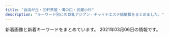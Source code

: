 ```yaml
---
title: "自由が丘・三軒茶屋・溝の口・武蔵小杉"
description: "キーワード別にの巨乳アジアン・チャイナエステ嬢情報をまとめました。"
---
```


新着画像と新着キーワードをまとめています。
2021年03月06日の情報です。

<DmmAffiliateIns />
<KeywordTable
  shops={
    [
    {
        "url": "https://fy.uouono.com",
        "keywords": {},
        "img_links": [],
        "station": "\u4e8c\u5b50\u7389\u5ddd\u99c5",
        "name": "For You"
    },
    {
        "name": "JoJo",
        "station": "\u4e09\u8ed2\u8336\u5c4b\u99c5\u5357\u53e3",
        "keywords": {
            "86": 12,
            "85": 9,
            "D": 18,
            "88": 3,
            "C": 3,
            "\u30bb\u30af\u30b7\u30fc": 1,
            "84": 6
        },
        "url": "http://www.jojo.mensnv.com/",
        "img_links": [
            "http://www.jojo.mensnv.com/files/004-02.jpg",
            "http://www.jojo.mensnv.com/files/005-03.jpg",
            "http://www.jojo.mensnv.com/files/010-02.jpg",
            "http://www.jojo.mensnv.com/files/004.jpg",
            "http://www.jojo.mensnv.com/files/003.jpg",
            "http://www.jojo.mensnv.com/files/012-03.jpg",
            "http://www.jojo.mensnv.com/files/014-03.jpg",
            "http://www.jojo.mensnv.com/files/001-02.jpg",
            "http://www.jojo.mensnv.com/files/006-02.jpg",
            "http://www.jojo.mensnv.com/images/backlistbtn.png",
            "http://www.jojo.mensnv.com/files/014-02.jpg",
            "http://www.jojo.mensnv.com/files/004-03.jpg",
            "http://www.jojo.mensnv.com/files/006-03.jpg",
            "http://www.jojo.mensnv.com/files/002-03.jpg",
            "http://www.jojo.mensnv.com/files/002-02.jpg",
            "http://www.jojo.mensnv.com/files/006.jpg",
            "http://www.jojo.mensnv.com/files/013-03.jpg",
            "http://www.jojo.mensnv.com/files/005-02.jpg",
            "http://www.jojo.mensnv.com/files/007-03.jpg",
            "http://www.jojo.mensnv.com/files/009-03.jpg",
            "http://www.jojo.mensnv.com/files/003-02.jpg",
            "http://www.jojo.mensnv.com/files/011-03.jpg",
            "http://www.jojo.mensnv.com/images/slider/01.jpg",
            "http://www.jojo.mensnv.com/files/010.jpg",
            "http://www.jojo.mensnv.com/files/009.jpg",
            "http://www.jojo.mensnv.com/images/slider/03.jpg",
            "http://www.jojo.mensnv.com/files/001-03.jpg",
            "http://www.jojo.mensnv.com/images/tel.png",
            "http://www.jojo.mensnv.com/images/mobile.jpg",
            "http://www.jojo.mensnv.com/files/005.jpg",
            "http://www.jojo.mensnv.com/files/011.jpg",
            "http://www.jojo.mensnv.com/images/coverGirlParts.png",
            "http://www.jojo.mensnv.com/files/001.jpg",
            "http://www.jojo.mensnv.com/files/012.jpg",
            "http://www.jojo.mensnv.com/files/013-02.jpg",
            "http://www.jojo.mensnv.com/files/010-03.jpg",
            "http://www.jojo.mensnv.com/files/012-02.jpg",
            "http://www.jojo.mensnv.com/images/showCover.png",
            "http://www.jojo.mensnv.com/files/011-02.jpg",
            "http://www.jojo.mensnv.com/files/003-03.jpg",
            "http://www.jojo.mensnv.com/files/007-02.jpg",
            "http://www.jojo.mensnv.com/images/slider/02.jpg",
            "http://www.jojo.mensnv.com/files/013.jpg",
            "http://www.jojo.mensnv.com/files/009-02.jpg",
            "http://www.jojo.mensnv.com/files/007.jpg",
            "http://www.jojo.mensnv.com/files/014.jpg",
            "http://www.jojo.mensnv.com/files/002.jpg"
        ]
    },
    {
        "name": "Sweet",
        "station": "\u7528\u8cc0\u99c5\u6771\u53e3",
        "keywords": {
            "D": 3,
            "94": 4,
            "84": 2,
            "86": 1,
            "F": 4
        },
        "url": "http://www.wqiowaz.site/",
        "img_links": [
            "http://www.wqiowaz.site/uploads/200630/1-200630094H5294.jpg",
            "http://www.wqiowaz.site/uploads/200630/1-200630094K4325.jpg",
            "http://www.wqiowaz.site/uploads/201008/1-20100Q5550EL.jpg",
            "http://www.wqiowaz.site/uploads/201008/1-20100Q5541T55.jpg",
            "http://www.wqiowaz.site/uploads/200629/1-200629103142X4.jpg",
            "http://www.wqiowaz.site/uploads/200914/1-200914164443K1.jpg",
            "http://www.wqiowaz.site/uploads/200629/1-200629103104120.jpg",
            "http://www.wqiowaz.site/picture/m-head01.jpg",
            "http://www.wqiowaz.site/uploads/200629/1-200629103204442.jpg",
            "http://www.wqiowaz.site/picture/m-top004.jpg",
            "http://www.wqiowaz.site/picture/foot01.jpg",
            "http://www.wqiowaz.site/uploads/201008/1-20100Q55403531.jpg",
            "http://www.wqiowaz.site/picture/m-top003.jpg",
            "http://www.wqiowaz.site/uploads/201008/1-20100Q55522V7.jpg",
            "http://www.wqiowaz.site/uploads/200914/1-20091416442NT.jpg",
            "http://www.wqiowaz.site/picture/call.png",
            "http://www.wqiowaz.site/picture/cam-01.jpg"
        ]
    },
    {
        "url": "http://www.miyuki.es-relax.info/",
        "img_links": [
            "http://www.miyuki.es-relax.info/images/yoyaku.png",
            "http://www.miyuki.es-relax.info/images/sp01.jpg",
            "http://www.miyuki.es-relax.info/images/sp03.jpg",
            "http://www.miyuki.es-relax.info/images/info2.jpg",
            "http://www.miyuki.es-relax.info/gals/yuki1.jpg",
            "http://www.miyuki.es-relax.info/images/info4.jpg",
            "http://www.miyuki.es-relax.info/images/sp02.jpg",
            "http://www.miyuki.es-relax.info/gals/yuri1.jpg",
            "http://www.miyuki.es-relax.info/images/info1.jpg",
            "http://www.miyuki.es-relax.info/images/kp01.jpg",
            "http://www.miyuki.es-relax.info/images/info3.jpg",
            "http://www.miyuki.es-relax.info/gals/nana1.jpg"
        ],
        "name": "\u30de\u30c3\u30b5\u30fc\u30b8\u306e\u66d9",
        "keywords": {},
        "station": "\u5927\u5ca1\u5c71\u99c5"
    },
    {
        "keywords": {},
        "name": "\u8d64\u30d0\u30e9",
        "img_links": [
            "http://chishituyop.xyz/uploads/210224/1-210224121444548.jpg",
            "http://chishituyop.xyz/style/images/t4.jpg",
            "http://chishituyop.xyz/style/images/nav2-sta.png",
            "http://chishituyop.xyz/style/images/index-miru_03.jpg",
            "http://chishituyop.xyz/style/images/t2.png",
            "http://chishituyop.xyz/style/images/s-bian.png",
            "http://chishituyop.xyz/uploads/201229/1-201229152000Y5.jpg",
            "http://chishituyop.xyz/style/images/nav-sys.jpg",
            "http://chishituyop.xyz/style/images/t6.jpg",
            "http://chishituyop.xyz/uploads/210224/1-210224121531U8.jpg",
            "http://chishituyop.xyz/style/images/index-miru_06.jpg",
            "http://chishituyop.xyz/style/images/t3.png",
            "http://chishituyop.xyz/style/images/index-miru_18.jpg",
            "http://chishituyop.xyz/uploads/210224/1-21022412150a42.jpg",
            "http://chishituyop.xyz/style/images/sys.jpg"
        ],
        "url": "http://chishituyop.xyz/",
        "station": "\u4e8c\u5b50\u7389\u5ddd\u99c5\u897f\u53e3"
    },
    {
        "img_links": [
            "http://annex-jp.info/images/sayuri.jpg",
            "http://www.annex-jp.info/i/img/yoho.jpg",
            "http://annex-jp.info/images/mari.jpg",
            "http://annex-jp.info/images/riri.jpg",
            "http://www.annex-jp.info/i/img/sayuri.jpg",
            "http://annex-jp.info/images/nana.jpg",
            "http://annex-jp.info/images/info.png",
            "http://annex-jp.info/images/yoho.jpg",
            "http://www.annex-jp.info/i/img/mari.jpg",
            "http://www.annex-jp.info/i/img/mayumi.jpg",
            "http://www.annex-jp.info/i/img/nana.jpg",
            "http://www.annex-jp.info/i/img/riri.jpg",
            "http://annex-jp.info/images/kp-info.jpg",
            "http://annex-jp.info/images/mayumi.jpg"
        ],
        "url": "http://annex-jp.info/",
        "keywords": {},
        "name": "\u305f\u3093\u307d\u307d",
        "station": "\u81ea\u7531\u304c\u4e18\u99c5\u5317\u53e3"
    },
    {
        "img_links": [
            "http://tanoshii.jpn.mn/photos/sites/76/2020/04/2020041703571830.jpg",
            "http://tanoshii.jpn.mn/photos/sites/76/2020/03/202003090333270.jpg",
            "http://tanoshii.jpn.mn/photos/sites/76/2021/02/2021022304124724.jpg",
            "http://tanoshii.jpn.mn/photos/sites/76/2021/01/2021012605371183.jpg",
            "http://tanoshii.jpn.mn/photos/sites/76/2020/06/2020060701410487.jpg",
            "http://tanoshii.jpn.mn/photos/sites/76/2020/09/2020092006290275.jpg",
            "http://tanoshii.jpn.mn/photos/sites/76/2020/12/202012240922577.jpg",
            "http://tanoshii.jpn.mn/photos/sites/76/2020/01/2020011710434680.jpg",
            "http://tanoshii.jpn.mn/photos/sites/76/2020/07/2020071004330148.jpg",
            "http://tanoshii.jpn.mn/photos/sites/76/2020/01/2020012603560666.jpg",
            "http://tanoshii.jpn.mn/photos/sites/76/2020/11/2020112902000038.jpg",
            "http://tanoshii.jpn.mn/photos/sites/76/2021/01/2021011304151051.jpg",
            "http://tanoshii.jpn.mn/images/link_nav03.jpg",
            "http://tanoshii.jpn.mn/photos/sites/76/2020/08/2020080507421162.jpg",
            "http://tanoshii.jpn.mn/photos/sites/76/2020/12/2020122501502779.jpg",
            "http://tanoshii.jpn.mn/photos/sites/76/2021/02/2021022603355371.jpg",
            "http://tanoshii.jpn.mn/images/sp_top.jpg",
            "http://tanoshii.jpn.mn/images/link_nav05.jpg",
            "http://tanoshii.jpn.mn/photos/sites/76/2020/12/202012060340027.jpg",
            "http://tanoshii.jpn.mn/photos/sites/76/2020/08/2020081201584255.jpg",
            "http://tanoshii.jpn.mn/images/info1.jpg",
            "http://tanoshii.jpn.mn/photos/sites/76/2021/01/2021011304145677.jpg",
            "http://tanoshii.jpn.mn/photos/sites/76/2020/06/2020061605184059.jpg",
            "http://tanoshii.jpn.mn/images/info2.jpg",
            "http://tanoshii.jpn.mn/photos/sites/76/2020/09/2020090800560727.jpg",
            "http://tanoshii.jpn.mn/photos/sites/76/2019/12/2019121409131966.jpg",
            "http://tanoshii.jpn.mn/photos/sites/76/2019/12/2019121409132141.jpg",
            "http://tanoshii.jpn.mn/photos/sites/76/2020/10/2020101305315556.jpg",
            "http://tanoshii.jpn.mn/photos/sites/76/2020/05/2020052603000345.jpg",
            "http://tanoshii.jpn.mn/photos/sites/76/2020/02/2020022603283463.jpg",
            "http://tanoshii.jpn.mn/photos/sites/76/2020/01/2020010206122380.jpg",
            "http://tanoshii.jpn.mn/photos/sites/76/2020/02/2020020601144618.jpg",
            "http://tanoshii.jpn.mn/images/top.png",
            "http://tanoshii.jpn.mn/photos/sites/76/2020/11/2020111603281212.jpg",
            "http://tanoshii.jpn.mn/images/link_nav02.jpg",
            "http://tanoshii.jpn.mn/photos/sites/76/2020/03/2020032803325898.jpg",
            "http://tanoshii.jpn.mn/photos/sites/76/2020/11/2020112407093420.jpg",
            "http://tanoshii.jpn.mn/images/link_nav01.jpg",
            "http://tanoshii.jpn.mn/images/side_mobile.jpg",
            "http://tanoshii.jpn.mn/images/top_slider01.jpg",
            "http://tanoshii.jpn.mn/photos/sites/76/2020/02/2020022603284068.jpg",
            "http://tanoshii.jpn.mn/photos/sites/76/2020/12/2020120904441346.jpg",
            "http://tanoshii.jpn.mn/photos/sites/76/2020/03/2020030903332740.jpg",
            "http://tanoshii.jpn.mn/photos/sites/76/2020/01/2020011207465354.jpg",
            "http://tanoshii.jpn.mn/photos/sites/76/2020/10/2020102803545189.jpg",
            "http://tanoshii.jpn.mn/images/info3.jpg",
            "http://tanoshii.jpn.mn/photos/sites/76/2020/09/2020090803135392.jpg",
            "http://tanoshii.jpn.mn/images/link_nav06.jpg",
            "http://tanoshii.jpn.mn/images/link_nav04.jpg",
            "http://tanoshii.jpn.mn/photos/sites/76/2020/09/2020093003412655.jpg",
            "http://tanoshii.jpn.mn/photos/sites/76/2020/11/2020110307113062.jpg",
            "http://tanoshii.jpn.mn/photos/sites/76/2020/12/2020120901212835.jpg",
            "http://tanoshii.jpn.mn/photos/sites/76/2020/01/2020012908322311.jpg",
            "http://tanoshii.jpn.mn/photos/sites/76/2020/08/2020082903370364.jpg",
            "http://tanoshii.jpn.mn/photos/sites/76/2020/12/2020122205012857.jpg",
            "http://tanoshii.jpn.mn/photos/sites/76/2019/12/2019122801334276.jpg",
            "http://tanoshii.jpn.mn/photos/sites/76/2019/12/2019121409132447.jpg",
            "http://tanoshii.jpn.mn/photos/sites/76/2021/01/2021010305174759.jpg",
            "http://tanoshii.jpn.mn/photos/sites/76/2021/02/2021020904591631.jpg",
            "http://tanoshii.jpn.mn/images/link_nav07.jpg",
            "http://tanoshii.jpn.mn/images/side_link.jpg",
            "http://tanoshii.jpn.mn/photos/sites/76/2019/12/201912280133413.jpg",
            "http://tanoshii.jpn.mn/photos/sites/76/2019/12/2019121409132234.jpg",
            "http://tanoshii.jpn.mn/photos/sites/76/2020/09/2020093003412015.jpg",
            "http://tanoshii.jpn.mn/photos/sites/76/2020/03/2020030810363653.jpg",
            "http://tanoshii.jpn.mn/images/top_slider02.jpg",
            "http://tanoshii.jpn.mn/images/ico01.png",
            "http://tanoshii.jpn.mn/photos/sites/76/2020/01/2020010206122496.jpg",
            "http://tanoshii.jpn.mn/photos/sites/76/2020/05/2020051702012070.jpg",
            "http://tanoshii.jpn.mn/photos/sites/76/2020/12/2020121807285563.jpg",
            "http://tanoshii.jpn.mn/photos/sites/76/2019/12/201912140913237.jpg",
            "http://tanoshii.jpn.mn/images/side_tel.jpg",
            "http://tanoshii.jpn.mn/photos/sites/76/2019/12/2019121409132124.jpg",
            "http://tanoshii.jpn.mn/photos/sites/76/2021/01/2021012605370415.jpg",
            "http://tanoshii.jpn.mn/photos/sites/76/2020/04/2020040401245819.jpg",
            "http://tanoshii.jpn.mn/photos/sites/76/2020/12/2020120904423083.jpg",
            "http://tanoshii.jpn.mn/photos/sites/76/2020/07/2020071004194210.jpg",
            "http://tanoshii.jpn.mn/photos/sites/76/2020/09/2020090307211283.jpg"
        ],
        "name": "\u697d\u3057\u3044",
        "station": "\u4e8c\u5b50\u7389\u5ddd\u99c5\u897f\u53e3",
        "url": "http://tanoshii.jpn.mn/",
        "keywords": {
            "E": 11,
            "87": 7,
            "C": 7,
            "93": 1,
            "89": 2,
            "83": 3,
            "85": 5,
            "82": 4,
            "84": 1,
            "88": 4,
            "86": 6,
            "D": 15
        }
    },
    {
        "url": "http://treat-msg.com/",
        "name": "\u5b89\u5fc3\u5802",
        "img_links": [
            "http://treat-msg.com/img/access/roaddm.png",
            "http://treat-msg.com/staff/kaori/01mb.jpg",
            "http://treat-msg.com/staff/saki/01.jpg",
            "http://treat-msg.com/staff/miyo/01.jpg",
            "http://treat-msg.com/staff/mei/01.jpg",
            "http://treat-msg.com/img/ttl_staff.jpg",
            "http://treat-msg.com/img/access/road5.jpg",
            "http://treat-msg.com/staff/miyo/01mb.jpg",
            "http://treat-msg.com/staff/kaori/01.jpg",
            "http://treat-msg.com/staff/noa/01.jpg",
            "http://treat-msg.com/img/access/road3.jpg",
            "http://treat-msg.com/staff/chinatu/01.jpg",
            "http://treat-msg.com/staff/saki/01mb.jpg",
            "http://treat-msg.com/staff/riri/01.jpg",
            "http://treat-msg.com/img/foot.png",
            "http://treat-msg.com/staff/rumi/01mb.jpg",
            "http://treat-msg.com/img/mainhd.jpg",
            "http://treat-msg.com/img/access/road1.jpg",
            "http://treat-msg.com/staff/mei/01mb.jpg",
            "http://treat-msg.com/img/access/road4.jpg",
            "http://treat-msg.com/img/mainft.jpg",
            "http://treat-msg.com/staff/noa/01mb.jpg",
            "http://treat-msg.com/img/access/road6.jpg",
            "http://treat-msg.com/pic/corona.jpg",
            "http://treat-msg.com/img/shop/msg.png",
            "http://treat-msg.com/img/head.png",
            "http://treat-msg.com/staff/chinatu/01mb.jpg",
            "http://treat-msg.com/img/access/road2.jpg",
            "http://treat-msg.com/staff/riri/01mb.jpg",
            "http://treat-msg.com/staff/rumi/01.jpg"
        ],
        "station": "\u99d2\u6ca2\u5927\u5b66\u99c5\u99d2\u6ca2\u516c\u5712\u53e3",
        "keywords": {}
    },
    {
        "name": "\u6625\u306e\u604b",
        "url": "http://www.es-flower.link/",
        "station": "\u81ea\u7531\u304c\u4e18\u99c5\u5317\u53e3",
        "img_links": [
            "http://www.es-flower.link/images/rec1.png",
            "http://www.es-flower.link/img/yume1.jpg",
            "http://www.es-flower.link/sp/images/5.jpg",
            "http://www.es-flower.link/images/info.jpg",
            "http://www.es-flower.link/sp/images/ac1.jpg",
            "http://www.es-flower.link/sp/images/3.jpg",
            "http://www.es-flower.link/sp/img/arisa1.jpg",
            "http://www.es-flower.link/sp/images/sys1.jpg",
            "http://www.es-flower.link/sp/images/sisu.jpg",
            "http://www.es-flower.link/sp/img/mizuki1.jpg",
            "http://www.es-flower.link/sp/images/int2.jpg",
            "http://www.es-flower.link/images/1.jpg",
            "http://www.es-flower.link/img/nene1.jpg",
            "http://www.es-flower.link/sp/images/news.jpg",
            "http://www.es-flower.link/sp/images/2.jpg",
            "http://www.es-flower.link/sp/images/head.png",
            "http://www.es-flower.link/sp/images/interior_t.jpg",
            "http://www.es-flower.link/sp/menu/staff.jpg",
            "http://www.es-flower.link/images/int1.png",
            "http://www.es-flower.link/images/ta.jpg",
            "http://www.es-flower.link/sp/images/rec3.jpg",
            "http://www.es-flower.link/img/huyumi1.jpg",
            "http://www.es-flower.link/sp/img/koyuki1.jpg",
            "http://www.es-flower.link/sp/images/newsb.png",
            "http://www.es-flower.link/sp/images/1.jpg",
            "http://www.es-flower.link/sp/img/huyumi1.jpg",
            "http://www.es-flower.link/sp/images/rec2.jpg",
            "http://www.es-flower.link/images/5.jpg",
            "http://www.es-flower.link/sp/images/staff_t.jpg",
            "http://www.es-flower.link/sp/img/yume1.jpg",
            "http://www.es-flower.link/sp/images/sys2.jpg",
            "http://www.es-flower.link/sp/images/sisu_t.jpg",
            "http://www.es-flower.link/sp/images/footer.jpg",
            "http://www.es-flower.link/images/mobile.jpg",
            "http://www.es-flower.link/sp/images/tel.jpg",
            "http://www.es-flower.link/sp/images/pc.jpg",
            "http://www.es-flower.link/images/sys.png",
            "http://www.es-flower.link/sp/images/6.jpg",
            "http://www.es-flower.link/sp/images/top.jpg",
            "http://www.es-flower.link/sp/images/rec1.jpg",
            "http://www.es-flower.link/sp/images/time.jpg",
            "http://www.es-flower.link/images/interior_t.jpg",
            "http://www.es-flower.link/images/6.jpg",
            "http://www.es-flower.link/images/int2.png",
            "http://www.es-flower.link/images/news.jpg",
            "http://www.es-flower.link/sp/img/nene1.jpg",
            "http://www.es-flower.link/images/rec2.jpg",
            "http://www.es-flower.link/sp/images/sys3.jpg",
            "http://www.es-flower.link/img/koyuki1.jpg",
            "http://www.es-flower.link/sp/images/int1.jpg",
            "http://www.es-flower.link/img/arisa1.jpg",
            "http://www.es-flower.link/sp/images/4.jpg",
            "http://www.es-flower.link/images/3.jpg",
            "http://www.es-flower.link/images/sm.jpg",
            "http://www.es-flower.link/sp/menu/interior.jpg",
            "http://www.es-flower.link/images/staff_t.jpg",
            "http://www.es-flower.link/images/4.jpg",
            "http://www.es-flower.link/images/2.jpg",
            "http://www.es-flower.link/sp/menu/top.jpg",
            "http://www.es-flower.link/img/mizuki1.jpg",
            "http://www.es-flower.link/images/head.jpg"
        ],
        "keywords": {}
    },
    {
        "url": "http://in-esthe.com/you/",
        "station": "\u5b66\u82b8\u5927\u5b66\u99c5\u6771\u53e3",
        "name": "\u60a0",
        "img_links": [
            "http://in-esthe.com/you/images/fla.jpg",
            "http://in-esthe.com/you/images/p-5.jpg",
            "http://in-esthe.com/you/images/p-0.jpg",
            "http://in-esthe.com/you/images/r-2.jpg",
            "http://in-esthe.com/you/images/botton.jpg",
            "http://in-esthe.com/you/images/p-9.jpg",
            "http://in-esthe.com/you/images/mo.png",
            "http://in-esthe.com/you/images/p-3.jpg",
            "http://in-esthe.com/you/images/p-10.jpg",
            "http://cdn.dino-es.com/images/logo/468x60DinoEs.png",
            "http://in-esthe.com/you/images/p-4.jpg",
            "http://in-esthe.com/you/images/p-8.jpg",
            "http://in-esthe.com/you/images/p-11.jpg",
            "http://in-esthe.com/you/images/p-7.jpg",
            "http://in-esthe.com/you/images/r-1.jpg"
        ],
        "keywords": {}
    },
    {
        "img_links": [
            "http://pink.estheya.com/css/baner.jpg",
            "http://pink.estheya.com/css/staff/staff02.jpg",
            "http://pink.estheya.com/css/staff/staff03.jpg",
            "http://pink.estheya.com/css/osusume02.jpg",
            "http://pink.estheya.com/css/nav/nav-005.jpg",
            "http://pink.estheya.com/css/foot-tel.png",
            "http://pink.estheya.com/css/nav/nav-001.jpg",
            "http://pink.estheya.com/css/nav/nav-006.jpg",
            "http://pink.estheya.com/css/head.jpg",
            "http://pink.estheya.com/css/nav/nav-003.jpg",
            "http://pink.estheya.com/css/nav/nav-004.jpg",
            "http://pink.estheya.com/css/nav/nav-002.jpg",
            "http://pink.estheya.com/css/01.jpg",
            "http://pink.estheya.com/css/head01.jpg",
            "http://pink.estheya.com/css/staff/staff01.jpg",
            "http://pink.estheya.com/css/top-right002.jpg"
        ],
        "name": "Pink Girl",
        "url": "http://pink.estheya.com/",
        "keywords": {
            "89": 1,
            "88": 1,
            "92": 1,
            "E": 2,
            "D": 1
        },
        "station": "\u4e8c\u5b50\u7389\u5ddd\u99c5\u897f\u53e3"
    },
    {
        "url": "http://clair.work/",
        "img_links": [
            "http://clair.work/images/head_interior.jpg",
            "http://clair.work/images/mainvisual_01_s.jpg",
            "http://clair.work/images/icon_ranking_01.png",
            "http://clair.work/images/head_therapist.jpg",
            "http://clair.work/images/recruit/nagare_06.png",
            "http://clair.work/images/recruit/point_06.png",
            "http://clair.work/images/recruit/req_03.jpg",
            "http://clair.work/images/recruit/point_04.png",
            "http://clair.work/images/recruit/message_03.png",
            "http://clair.work/images/recruit/nagare_05.png",
            "http://clair.work/images/no_image.jpg",
            "http://clair.work/staff/humi2.jpg",
            "http://clair.work/images/icon_ranking_04.png",
            "http://clair.work/images/recruit/nagare_07.png",
            "http://clair.work/staff/humi1.jpg",
            "http://clair.work/images/icon_new.png",
            "http://clair.work/images/recruit/sp_mainvisual.jpg",
            "http://clair.work/images/icon_ranking_05.png",
            "http://clair.work/images/icon_ranking_02.png",
            "http://clair.work/images/trigger.jpg",
            "http://clair.work/images/recruit/nagare_01.jpg",
            "http://clair.work/images/recruit/point_08.png",
            "http://clair.work/images/recruit/point_05.png",
            "http://clair.work/staff/yua1.jpg",
            "http://clair.work/images/mainvisual_01.jpg",
            "http://clair.work/images/recruit/point_03.png",
            "http://clair.work/images/recruit/point_07.png",
            "http://clair.work/images/sw_tel.png",
            "http://clair.work/images/recruit/nagare_02.jpg",
            "http://clair.work/images/mainvisual_02_s.jpg",
            "http://clair.work/staff/ayaka1.jpg",
            "http://clair.work/images/recruit/nagare_03.jpg",
            "http://clair.work/images/recruit/point_09.png",
            "http://clair.work/staff/mayu1.jpg",
            "http://clair.work/images/sw_home.png",
            "http://clair.work/staff/kasumi1.jpg",
            "http://clair.work/images/icon_ranking_03.png",
            "http://clair.work/images/mainvisual_02.jpg"
        ],
        "name": "Clair \uff5e\u30af\u30ec\u30fc\u30eb\uff5e",
        "keywords": {
            "E": 2,
            "C": 4,
            "D": 4
        },
        "station": "\u5b66\u82b8\u5927\u5b66\u99c5\u897f\u53e3"
    },
    {
        "keywords": {
            "88": 8,
            "E": 8,
            "86": 8,
            "91": 8,
            "D": 32,
            "85": 8,
            "87": 8
        },
        "name": "\u53f0\u6e7e\u30a8\u30b9\u30c6",
        "station": "\u4e09\u8ed2\u8336\u5c4b\u99c5\u5357\u53e3",
        "url": "http://www.esthe.esraku.com/",
        "img_links": [
            "http://www.esthe.esraku.com/images/slider-img002.jpg",
            "http://www.esthe.esraku.com/files/002.jpg",
            "http://www.esthe.esraku.com/images/m2.jpg",
            "http://www.esthe.esraku.com/files/003.jpg",
            "http://www.esthe.esraku.com/files/004.jpg",
            "http://www.esthe.esraku.com/images/m1.jpg",
            "http://www.esthe.esraku.com/images/s_news.png",
            "http://www.esthe.esraku.com/images/s_message.png",
            "http://www.esthe.esraku.com/images/m3.jpg",
            "http://www.esthe.esraku.com/files/005.jpg",
            "http://www.esthe.esraku.com/images/slider-img001.jpg",
            "http://www.esthe.esraku.com/images/s_top_therapist.png",
            "http://www.esthe.esraku.com/images/m6.jpg",
            "http://www.esthe.esraku.com/images/s_pickup.png",
            "http://www.esthe.esraku.com/files/001.jpg",
            "http://www.esthe.esraku.com/images/m4.jpg"
        ]
    },
    {
        "img_links": [
            "http://ms-shinraku.com/pic/head.jpg",
            "http://ms-shinraku.com/pic/topimg2.jpg",
            "http://ms-shinraku.com/staff/momoka/01.jpg",
            "http://ms-shinraku.com/staff/mari/01.jpg",
            "http://ms-shinraku.com/pic/topimg1.jpg",
            "http://ms-shinraku.com/staff/yuki/01.jpg",
            "http://ms-shinraku.com/img/ttl_staff.png",
            "http://ms-shinraku.com/i/files/homeimg.jpg",
            "http://ms-shinraku.com/staff/kanako/01.jpg",
            "http://ms-shinraku.com/img/foot.png",
            "http://ms-shinraku.com/staff/ayumi/01.jpg",
            "http://ms-shinraku.com/staff/ran/01.jpg"
        ],
        "name": "\u5fc3\u697d",
        "keywords": {
            "C": 2
        },
        "station": "\u5b66\u82b8\u5927\u5b66\u99c5\u6771\u53e3",
        "url": "http://ms-shinraku.com/"
    },
    {
        "img_links": [
            "http://www.gekabijin.mensest.com/files/001.jpg",
            "http://www.gekabijin.mensest.com/files/001-02.jpg",
            "http://www.gekabijin.mensest.com/images/m4.jpg",
            "http://www.gekabijin.mensest.com/files/002.jpg",
            "http://www.gekabijin.mensest.com/images/rsubt3.png",
            "http://www.gekabijin.mensest.com/images/m1.jpg",
            "http://www.gekabijin.mensest.com/images/m3.jpg",
            "http://www.gekabijin.mensest.com/files/004.jpg",
            "http://www.gekabijin.mensest.com/images/ico01.png",
            "http://www.gekabijin.mensest.com/images/rsubt4.png",
            "http://www.gekabijin.mensest.com/files/004-02.jpg",
            "http://www.gekabijin.mensest.com/files/002-02.jpg",
            "http://www.gekabijin.mensest.com/images/m6.jpg",
            "http://www.gekabijin.mensest.com/images/m2.jpg",
            "http://www.gekabijin.mensest.com/images/pic_girl01.jpg",
            "http://www.gekabijin.mensest.com/images/pagetop.png",
            "http://www.gekabijin.mensest.com/files/003-02.jpg",
            "http://www.gekabijin.mensest.com/images/rsubt5.png",
            "http://www.gekabijin.mensest.com/images/rsubt6.png",
            "http://www.gekabijin.mensest.com/images/rsubt1.png",
            "http://www.gekabijin.mensest.com/files/003.jpg",
            "http://www.gekabijin.mensest.com/images/rsubt7.png",
            "http://www.gekabijin.mensest.com/images/top_sp_slider01.jpg",
            "http://www.gekabijin.mensest.com/images/rsubt2.png"
        ],
        "name": "\u6708\u4e0b\u7f8e\u4eba",
        "keywords": {
            "87": 12,
            "D": 16,
            "86": 4
        },
        "station": "\u4e09\u8ed2\u8336\u5c4b\u99c5\u5317\u53e3B",
        "url": "http://www.gekabijin.mensest.com/"
    },
    {
        "station": "\u4e09\u8ed2\u8336\u5c4b\u99c5\u4e16\u7530\u8c37\u901a\u308a\u53e3",
        "url": "http://www.brilliance.mesthe.com/",
        "img_links": [
            "http://www.brilliance.mesthe.com/images/xian.png",
            "http://www.brilliance.mesthe.com/images/maga.jpg",
            "http://www.brilliance.mesthe.com/files/004-03.jpg",
            "http://www.brilliance.mesthe.com/images/new1.png",
            "http://www.brilliance.mesthe.com/images/shop/shop03.jpg",
            "http://www.brilliance.mesthe.com/files/004.jpg",
            "http://www.brilliance.mesthe.com/files/001-02.jpg",
            "http://www.brilliance.mesthe.com/files/003.jpg",
            "http://www.brilliance.mesthe.com/images/pick.png",
            "http://www.brilliance.mesthe.com/images/shop/shop04.jpg",
            "http://www.brilliance.mesthe.com/images/main_top.png",
            "http://www.brilliance.mesthe.com/images/tel.png",
            "http://www.brilliance.mesthe.com/images/s1.jpg",
            "http://www.brilliance.mesthe.com/images/zi_massage.png",
            "http://www.brilliance.mesthe.com/files/003-03.jpg",
            "http://www.brilliance.mesthe.com/files/001-03.jpg",
            "http://www.brilliance.mesthe.com/images/s3.jpg",
            "http://www.brilliance.mesthe.com/images/new3.png",
            "http://www.brilliance.mesthe.com/images/zi_staff.png",
            "http://www.brilliance.mesthe.com/files/002-02.jpg",
            "http://www.brilliance.mesthe.com/images/s2.jpg",
            "http://www.brilliance.mesthe.com/files/003-02.jpg",
            "http://www.brilliance.mesthe.com/images/main_bottom.png",
            "http://www.brilliance.mesthe.com/files/005-03.jpg",
            "http://www.brilliance.mesthe.com/files/004-02.jpg",
            "http://www.brilliance.mesthe.com/images/shop/shop02.jpg",
            "http://www.brilliance.mesthe.com/files/001.jpg",
            "http://www.brilliance.mesthe.com/images/shop/shop01.jpg",
            "http://www.brilliance.mesthe.com/images/service.png",
            "http://www.brilliance.mesthe.com/images/infotiao1.jpg",
            "http://www.brilliance.mesthe.com/files/005.jpg",
            "http://www.brilliance.mesthe.com/files/002.jpg",
            "http://www.brilliance.mesthe.com/files/005-02.jpg",
            "http://www.brilliance.mesthe.com/files/002-03.jpg"
        ],
        "name": "\u30d6\u30ea\u30ea\u30a2\u30f3\u30b9",
        "keywords": {
            "85": 2,
            "86": 2,
            "C": 2,
            "87": 1,
            "D": 3
        }
    },
    {
        "img_links": [
            "http://b-berry.work/staff/mona.jpg",
            "http://b-berry.work/images/s1.png",
            "http://b-berry.work/images/rec2.jpg",
            "http://b-berry.work/images/rec1.jpg",
            "http://b-berry.work/images/head.jpg",
            "http://b-berry.work/images/2.jpg",
            "http://b-berry.work/img/yuri1.jpg",
            "http://b-berry.work/images/3.jpg",
            "http://b-berry.work/images/news.jpg",
            "http://b-berry.work/images/staff_t.jpg",
            "http://b-berry.work/staff/yuri.jpg",
            "http://b-berry.work/images/interior_t.jpg",
            "http://b-berry.work/images/ac2.jpg",
            "http://b-berry.work/img/maya1.jpg",
            "http://b-berry.work/images/int1.jpg",
            "http://b-berry.work/images/tg.jpg",
            "http://b-berry.work/staff/maya.jpg",
            "http://b-berry.work/img/mona1.jpg",
            "http://b-berry.work/images/sys.jpg",
            "http://b-berry.work/images/ac1.jpg",
            "http://b-berry.work/images/int2.jpg",
            "http://b-berry.work/images/1.jpg"
        ],
        "station": "\u81ea\u7531\u304c\u4e18\u99c5\u5317\u53e3",
        "keywords": {},
        "name": "\u30d6\u30eb\u30fc\u30d9\u30ea\u30fc",
        "url": "http://b-berry.work/"
    },
    {
        "station": "\u81ea\u7531\u304c\u4e18\u99c5\u5357\u53e3",
        "url": "http://ms-rlx.com/",
        "img_links": [
            "http://ms-rlx.com/staff/sachan/01mb.jpg",
            "http://ms-rlx.com/img/ttl_tnew.png",
            "http://ms-rlx.com/staff/milk/01.jpg",
            "http://ms-rlx.com/img/access/road03.jpg",
            "http://ms-rlx.com/img/ttl_staff.png",
            "http://ms-rlx.com/img/access/road02.jpg",
            "http://ms-rlx.com/staff/sachan/01.jpg",
            "http://ms-rlx.com/i/files/homeimg.jpg",
            "http://ms-rlx.com/img/ttl_concept.png",
            "http://ms-rlx.com/staff/momo/01.jpg",
            "http://ms-rlx.com/staff/ringo/01mb.jpg",
            "http://ms-rlx.com/img/youtube.jpg",
            "http://ms-rlx.com/pic/head.png",
            "http://ms-rlx.com/staff/ruri/01.jpg",
            "http://ms-rlx.com/img/ttl_mobile.png",
            "http://ms-rlx.com/staff/milk/01mb.jpg",
            "http://ms-rlx.com/staff/momo/01mb.jpg",
            "http://ms-rlx.com/staff/ringo/01.jpg",
            "http://ms-rlx.com/img/ttl_rec.png",
            "http://ms-rlx.com/img/msgbtn.png",
            "http://ms-rlx.com/staff/ruri/01mb.jpg",
            "http://ms-rlx.com/img/access/road01.jpg",
            "http://ms-rlx.com/img/att.png"
        ],
        "name": "\u697d\u697d\u5c4b",
        "keywords": {
            "C": 14
        }
    },
    {
        "url": "http://kagayaki.jpn.cm/",
        "keywords": {
            "87": 2,
            "86": 5,
            "D": 6,
            "E": 1,
            "84": 1,
            "C": 17
        },
        "name": "\u661f\u306e\u8f1d\u304d",
        "station": "\u4e09\u8ed2\u8336\u5c4b\u99c5\u5317\u53e3",
        "img_links": [
            "http://kagayaki.jpn.cm/images/staff0.jpg",
            "http://kagayaki.jpn.cm/images/room1.jpg",
            "http://kagayaki.jpn.cm/photos/sites/35/2020/10/2020100418535814.jpg",
            "http://kagayaki.jpn.cm/photos/sites/35/2016/11/12.jpg",
            "http://kagayaki.jpn.cm/images/room4.jpg",
            "http://kagayaki.jpn.cm/photos/sites/35/2016/11/11.jpg",
            "http://kagayaki.jpn.cm/images/top.jpg",
            "http://kagayaki.jpn.cm/images/staff_line.png",
            "http://kagayaki.jpn.cm/photos/sites/35/2019/09/2019092518230998.jpg",
            "http://kagayaki.jpn.cm/photos/sites/35/2016/11/1.jpg",
            "http://kagayaki.jpn.cm/images/mobile2.jpg",
            "http://kagayaki.jpn.cm/images/girl-z1.jpg",
            "http://kagayaki.jpn.cm/images/girl-z2.jpg",
            "http://kagayaki.jpn.cm/images/room6.jpg",
            "http://kagayaki.jpn.cm/photos/sites/35/2016/09/637893871729784570.jpg",
            "http://kagayaki.jpn.cm/images/bj3.png",
            "http://kagayaki.jpn.cm/photos/sites/35/2016/08/staff3.jpg",
            "http://kagayaki.jpn.cm/photos/sites/35/2017/11/2017110107513579.jpg",
            "http://kagayaki.jpn.cm/images/mobile.jpg",
            "http://kagayaki.jpn.cm/images/room5.jpg",
            "http://kagayaki.jpn.cm/images/room3.jpg",
            "http://kagayaki.jpn.cm/images/end1.jpg",
            "http://kagayaki.jpn.cm/photos/sites/35/2016/08/staff32.jpg",
            "http://kagayaki.jpn.cm/images/room2.jpg"
        ]
    },
    {
        "img_links": [
            "http://www.sakura.esraku.com/files/003.jpg",
            "http://www.sakura.esraku.com/photo_news/upimg/192295fbde78dddd71_0.jpg",
            "http://www.sakura.esraku.com/files/010.jpg",
            "http://www.sakura.esraku.com/photo_news/upimg/221315f853e86bfad8_0.jpg",
            "http://www.sakura.esraku.com/files/002.jpg",
            "http://www.sakura.esraku.com/photo_news/upimg/921745f718627cc259_0.jpg",
            "http://www.sakura.esraku.com/files/001.jpg",
            "http://www.sakura.esraku.com/files/004.jpg",
            "http://www.sakura.esraku.com/files/008.jpg",
            "http://www.sakura.esraku.com/images/mobile.jpg",
            "http://www.sakura.esraku.com/photo_news/upimg/282545f76dfd1996d7_0.jpg",
            "http://www.sakura.esraku.com/photo_news/upimg/508775f63081046140_0.jpg",
            "http://www.sakura.esraku.com/files/009.jpg",
            "http://www.sakura.esraku.com/files/012.jpg",
            "http://www.sakura.esraku.com/images/s_link.jpg",
            "http://www.sakura.esraku.com/photo_news/upimg/5052160124f368954b_0.jpg",
            "http://www.sakura.esraku.com/files/007.jpg",
            "http://www.sakura.esraku.com/photo_news/upimg/2782560336f9978bfe_0.jpg",
            "http://www.sakura.esraku.com/images/lineyoyaku.jpg",
            "http://www.sakura.esraku.com/files/005.jpg",
            "http://www.sakura.esraku.com/images/top.png",
            "http://www.sakura.esraku.com/photo_news/upimg/60714603da7cfa04c2_0.jpg",
            "http://www.sakura.esraku.com/files/011.jpg",
            "http://www.sakura.esraku.com/images/s_staff.jpg",
            "http://www.sakura.esraku.com/files/006.jpg"
        ],
        "keywords": {
            "D": 20,
            "C": 24,
            "\u30bb\u30af\u30b7\u30fc": 1,
            "87": 18
        },
        "url": "http://www.sakura.esraku.com/",
        "name": "\u685c",
        "station": "\u90fd\u7acb\u5927\u5b66\u99c5"
    }
]
}
/>
<DmmAffiliateScript />
